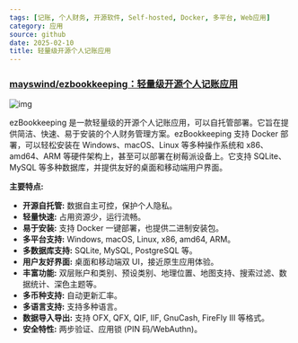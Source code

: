 ```yaml
---
tags: [记账, 个人财务, 开源软件, Self-hosted, Docker, 多平台, Web应用]
category: 应用
source: github
date: 2025-02-10
title: 轻量级开源个人记账应用
---
```


### [mayswind/ezbookkeeping：轻量级开源个人记账应用](https://github.com/mayswind/ezbookkeeping)

![img](https://img.mengpeng.tech/i/2025/02/10/67a9de4f79e4a.webp)

ezBookkeeping 是一款轻量级的开源个人记账应用，可以自托管部署。它旨在提供简洁、快速、易于安装的个人财务管理方案。ezBookkeeping 支持 Docker 部署，可以轻松安装在 Windows、macOS、Linux 等多种操作系统和 x86、amd64、ARM 等硬件架构上，甚至可以部署在树莓派设备上。它支持 SQLite、MySQL 等多种数据库，并提供友好的桌面和移动端用户界面。

**主要特点:**

-   **开源自托管:** 数据自主可控，保护个人隐私。
-   **轻量快速:** 占用资源少，运行流畅。
-   **易于安装:** 支持 Docker 一键部署，也提供二进制安装包。
-   **多平台支持:** Windows, macOS, Linux, x86, amd64, ARM。
-   **多数据库支持:** SQLite, MySQL, PostgreSQL 等。
-   **用户友好界面:** 桌面和移动端双 UI，接近原生应用体验。
-   **丰富功能:** 双层账户和类别、预设类别、地理位置、地图支持、搜索过滤、数据统计、深色主题等。
-   **多币种支持:** 自动更新汇率。
-   **多语言支持:** 支持多种语言。
-   **数据导入导出:** 支持 OFX, QFX, QIF, IIF, GnuCash, FireFly III 等格式。
-   **安全特性:** 两步验证、应用锁 (PIN 码/WebAuthn)。